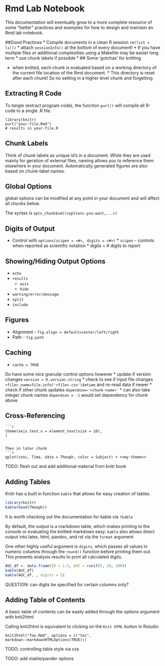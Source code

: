Rmd Lab Notebook
========================================================

This documentation will eventually grow to a more complete resource of some "better" practices and examples for how to design and maintain an Rmd lab notebook.

##Good Practices
* Compile documents in a clean R session `rm(list = ls())`
* attach `sessionInfo()` at the bottom of every document!
* If you have multiple files or additional complexities using a Makefile may be easier long term
* use chunk labels if possible
* 
## Some 'gotchas' for knitting

* when knitted, each chunk is evaluated based on a working directory of the current file location of the Rmd document. 
        * This directory is reset after each chunk! So no setting in a higher level chunk and forgetting

## Extracting R Code
To *tangle* (extract program code), the function `purl()` will compile all R-code to a single .R file.

```
library(knitr)
purl("your-file.Rmd")
# results in your-file.R
```

## Chunk Labels
Think of chunk labels as unique id's in a document. While they are used mainly for geration of external files, naming allows you to reference them elsewhere in your document. Automatically generated figures are also based on chunk-label names.

## Global Options
global options can be modified at any point in your document and will affect all chunks below.

The syntax is `opts_chunk$set(<options-you-want,...>)`

## Digits of Output

* Control with `options(scipen = <#>, digits = <#>)`
        * `scipen` - controls when reported as scientific notation
        * digits = # digits to report

## Showing/Hiding Output Options
* `echo`
* `results`
    * `asis`
    * `hide`
* `warning/error/message`
* `split`
* `include`

## Figures
* Alignment - `fig.align = default=center/left/right`
* Path - `fig.path`

## Caching
* `cache = TRUE`

Do have some nice granular control options however
* update if version changes `version = R.version.string` 
* check to see if input file changes `<file>_name=file.info('<file>.csv')$mtime` and re-read data if newer
* check if other chunk updates `dependson='<chunk-name>'`
        * can also take integer chunk names `dependson = -1` would set dependency for chunk above

## Cross-Referencing

```
```r
theme(axis.text.x = element_text(size = 18),
)
```
```

Then in later chunk
```r
qplot(conc, Time, data = Theoph, color = Subject) + <<my-theme>>
```

TODO: flesh out and add additional material from knitr book

## Adding Tables

Knitr has a built in function `kable` that allows for easy creation of tables. 

```r
library(knitr)
kable(head(Theoph))
```

It is worth checking out the documentation for kable via `?kable`

By default, the output is a markdown table, which makes printing to the console or evaluating the knitted markdown easy. `kable` also allows direct output into latex, html, pandoc, and rst via the `format` argument

One other highly useful argument is `digits`, which passes all values in numeric columns through the `round()` function before printing them out. This prevents analysis results to print all calculated digits.

```r
AUC_df <- data.frame(ID = 1:5, AUC = runif(5, 10, 100))
kable(AUC_df)
kable(AUC_df, , digits = 2)
```

QUESTION: can digits be specified for certain columns only?

## Adding Table of Contents
A basic table of contents can be easily added through the options argument with knit2html

Calling knit2html is equivalent to clicking on the `Knit HTML` button in Rstudio
```
knit2html("foo.Rmd", options = c("toc", markdown::markdownHTMLOptions(TRUE)))
```


TODO: controlling table style via css

TODO: add xtable/pander options